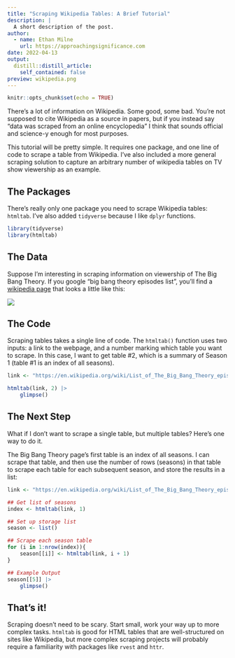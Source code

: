 ```yaml
---
title: "Scraping Wikipedia Tables: A Brief Tutorial"
description: |
  A short description of the post.
author:
  - name: Ethan Milne
    url: https://approachingsignificance.com
date: 2022-04-13
output:
  distill::distill_article:
    self_contained: false
preview: wikipedia.png
---
```


```r
knitr::opts_chunk$set(echo = TRUE)
```

There's a lot of information on Wikipedia. Some good, some bad. You're not supposed to cite Wikipedia as a source in papers, but if you instead say "data was scraped from an online encyclopedia" I think that sounds official and science-y enough for most purposes.

This tutorial will be pretty simple. It requires one package, and one line of code to scrape a table from Wikipedia. I've also included a more general scraping solution to capture an arbitrary number of wikipedia tables on TV show viewership as an example.

## The Packages

There's really only one package you need to scrape Wikipedia tables: `htmltab`. I've also added `tidyverse` because I like `dplyr` functions.

```r
library(tidyverse)
library(htmltab)
```

## The Data

Suppose I'm interesting in scraping information on viewership of The Big Bang Theory. If you google "big bang theory episodes list", you'll find a [wikipedia page](https://en.wikipedia.org/wiki/List_of_The_Big_Bang_Theory_episodes) that looks a little like this:

![](bigbang.png)

## The Code

Scraping tables takes a single line of code. The `htmltab()` function uses two inputs: a link to the webpage, and a number marking which table you want to scrape. In this case, I want to get table #2, which is a summary of Season 1 (table #1 is an index of all seasons).

```r
link <- "https://en.wikipedia.org/wiki/List_of_The_Big_Bang_Theory_episodes"

htmltab(link, 2) |>
    glimpse()
```

## The Next Step

What if I don't want to scrape a single table, but multiple tables? Here's one way to do it.

The Big Bang Theory page's first table is an index of all seasons. I can scrape that table, and then use the number of rows (seasons) in that table to scrape each table for each subsequent season, and store the results in a list:

```r
link <- "https://en.wikipedia.org/wiki/List_of_The_Big_Bang_Theory_episodes"

## Get list of seasons
index <- htmltab(link, 1)

## Set up storage list
season <- list()

## Scrape each season table
for (i in 1:nrow(index)){
    season[[i]] <- htmltab(link, i + 1)
}

## Example Output
season[[5]] |>
    glimpse()
```

## That's it!

Scraping doesn't need to be scary. Start small, work your way up to more complex tasks. `htmltab` is good for HTML tables that are well-structured on sites like Wikipedia, but more complex scraping projects will probably require a familiarity with packages like `rvest` and `httr`.
